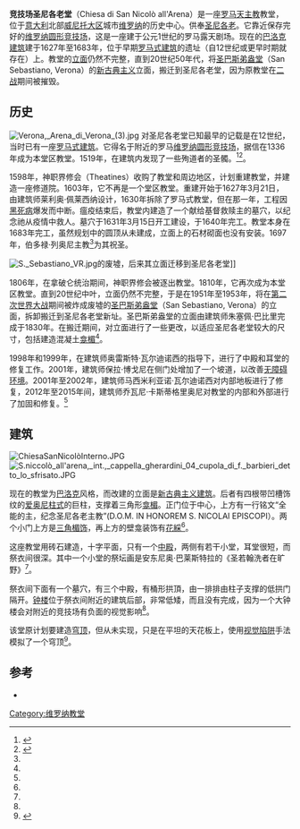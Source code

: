 {{Infobox church
| name                   = 竞技场圣尼各老堂
| native_name            = Chiesa di San Nicolò all'Arena
| native_name_lang       = it
| image                  = Verona 4 (14372680909).jpg
| coordinates            = {{Coord|45|26|23|N|10|59|44|E|display=it}}
| location               = [[维罗纳|维罗纳]] 
| country                = 意大利
| denomination           = [[罗马天主教|罗马天主教]]
| religious order        = 神职界修会（1598-1806）
| founded date           = 12 世纪或更早 （第一座教堂）
| dedication             = [[圣尼各老|圣尼各老]]
| consecrated date       = 1697
| architect              = 莱利奥·佩莱西纳
| style   = 罗马式（原始教堂）<br>巴洛克和新古典主义 （现在的教堂）
| years built            = 1627–1683<br>1951–1953（立面）
| materials              = 砖和石头
| diocese                = [[天主教维罗纳教区|天主教维罗纳教区]]
}}
'''竞技场圣尼各老堂'''（Chiesa di San Nicolò all'Arena）是一座[[罗马天主教|罗马天主教]]教堂，位于[[意大利|意大利]]北部[[威尼托大区|威尼托大区]]城市[[维罗纳|维罗纳]]的历史中心。供奉[[圣尼各老|圣尼各老]]。它靠近保存完好的[[维罗纳圆形竞技场|维罗纳圆形竞技场]]，这是一座建于公元1世纪的罗马露天剧场。现在的[[巴洛克建筑|巴洛克建筑]]建于1627年至1683年，位于早期[[罗马式建筑|罗马式建筑]]的遗址（自12世纪或更早时期就存在）上。教堂的[[立面|立面]]仍然不完整，直到20世纪50年代，将[[圣巴斯弟盎堂_(维罗纳)|圣巴斯弟盎堂]]（San Sebastiano, Verona）的[[新古典主义|新古典主义]]立面，搬迁到圣尼各老堂，因为原教堂在[[二战|二战]]期间被摧毁。

==历史==
[[File:Verona,_Arena_di_Verona_(3).jpg|thumb]]
对圣尼各老堂已知最早的记载是在12世纪，当时已有一座[[罗马式建筑|罗马式建筑]]。它得名于附近的罗马[[维罗纳圆形竞技场|维罗纳圆形竞技场]]，据信在1336年成为本堂区教堂。1519年，在建筑内发现了一些殉道者的圣髑。<ref name="chieseitaliane">{{cite web |title=Chiesa di San Nicolò all'Arena <Verona> |url=http://www.chieseitaliane.chiesacattolica.it/chieseitaliane/stampaapprofondimento.jsp?guest=true&titolo=Chiesa+di+San+Nicol%F2+all%27Arena+%3CVerona%3E&sercd=17559 |website=chieseitaliane.chiesacattolica.it |archiveurl=https://web.archive.org/web/20200421110835/http://www.chieseitaliane.chiesacattolica.it/chieseitaliane/stampaapprofondimento.jsp?guest=true&titolo=Chiesa+di+San+Nicol%F2+all%27Arena+%3CVerona%3E&sercd=17559 |archivedate=21 April 2020 |date=2011–19 |language=it}}</ref><ref>{{cite web |title=Chiesa di San Nicolò |url=https://verona.com/it/verona/chiesa-di-san-nicolo/ |website=verona.com |archiveurl=https://web.archive.org/web/20200509233227/https://verona.com/it/verona/chiesa-di-san-nicolo/ |archivedate=9 May 2020 |language=it}}</ref>。

1598年，神职界修会（Theatines）收购了教堂和周边地区，计划重建教堂，并建造一座修道院。1603年，它不再是一个堂区教堂。重建开始于1627年3月21日，由建筑师莱利奥·佩莱西纳设计，1630年拆除了罗马式教堂，但在那一年，工程因[[黑死病|黑死病]]爆发而中断。瘟疫结束后，教堂内建造了一个献给基督救赎主的墓穴，以纪念祂从疫情中救人。墓穴于1631年3月15日开工建设，于1640年完工。教堂本身在1683年完工，虽然规划中的圆顶从未建成，立面上的石材砌面也没有安装。1697年，伯多禄·列奥尼主教<ref name="chieseitaliane"/>为其祝圣。

[[File:S._Sebastiano_VR.jpg|thumb]]的废墟，后来其立面迁移到圣尼各老堂]]

1806年，在拿破仑统治期间，神职界修会被逐出教堂。1810年，它再次成为本堂区教堂。直到20世纪中叶，立面仍然不完整，于是在1951年至1953年，将在[[第二次世界大战|第二次世界大战]]期间被炸成废墟的[[圣巴斯弟盎堂_(维罗纳)|圣巴斯弟盎堂]]（San Sebastiano, Verona）的立面，拆卸搬迁到圣尼各老堂新址。圣巴斯弟盎堂的立面由建筑师朱塞佩·巴比里完成于1830年。在搬迁期间，对立面进行了一些更改，以适应圣尼各老堂较大的尺寸，包括建造混凝土[[龛楣|龛楣]]<ref name="chieseitaliane"/>。

1998年和1999年，在建筑师奥雷斯特·瓦尔迪诺西的指导下，进行了中殿和耳堂的修复工作。2001年，建筑师保拉·博戈尼在侧门处增加了一个坡道，以改善[[无障碍环境|无障碍环境]]。2001年至2002年，建筑师马西米利亚诺·瓦尔迪诺西对内部地板进行了修复，2012年至2015年间，建筑师乔瓦尼·卡斯蒂格里奥尼对教堂的内部和外部进行了加固和修复。<ref name="chieseitaliane"/>

==建筑==
[[File:ChiesaSanNicolòInterno.JPG|thumb]]
[[File:S.niccolò_all'arena,_int.,_cappella_gherardini_04_cupola_di_f._barbieri_detto_lo_sfrisato.JPG|thumb]]

现在的教堂为[[巴洛克|巴洛克]]风格，而改建的立面是[[新古典主义建筑|新古典主义建筑]]。后者有四根带凹槽饰纹的[[爱奥尼柱式|爱奥尼柱式]]的巨柱，支撑着三角形[[龛楣|龛楣]]。正门位于中心，上方有一行铭文“全能的主，纪念圣尼各老主教”(D.O.M. IN HONOREM S. NICOLAI EPISCOPI）。两个小门上方是[[三角楣饰|三角楣饰]]，再上方的壁龛装饰有[[花綵|花綵]]<ref name="chieseitaliane"/>。

这座教堂用砖石建造，十字平面，只有一个[[中殿|中殿]]，两侧有若干小堂，耳堂很短，而祭衣间很深。其中一个小堂的祭坛画是安东尼奥·巴莱斯特拉的《圣若翰洗者在旷野》<ref name="chieseitaliane"/>。

祭衣间下面有一个墓穴，有三个中殿，有桶形拱頂，由一排排由柱子支撑的低拱门隔开。[[钟楼|钟楼]]位于祭衣间附近的建筑后部，非常低矮，而且没有完成，因为一个大钟楼会对附近的竞技场有负面的视觉影响<ref name="chieseitaliane"/>。

该堂原计划要建造[[穹顶|穹顶]]，但从未实现，只是在平坦的天花板上，使用[[视觉陷阱|视觉陷阱]]手法模拟了一个穹顶<ref>{{cite book |last1=Quick |first1=P. S. |title=A Guide to Verona: Five Walking Tours |date=2016 |publisher=Andrews UK Limited |isbn=9781785385414 |page=68 |url=https://books.google.com/books?id=7i4cDQAAQBAJ&pg=PT68}}</ref>。

==参考==
{{reflist}}
*{{cite book |last1=Zangarini |first1=N. |title=San Nicolò all'Arena in Verona |date=2015 |publisher=Scripta – Comunicazione Editoria |isbn=978-8898877263 |language=it}}
[[Category:维罗纳教堂|Category:维罗纳教堂]]